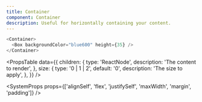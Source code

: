 ```yaml
---
title: Container
component: Container
description: Useful for horizontally containing your content.
---
```


```js live
<Container>
  <Box backgroundColor="blue600" height={35} />
</Container>
```

<PropsTable
  data={{
    children: {
      type: 'ReactNode',
      description: 'The content to render',
    },
    size: {
      type: '0 | 1 | 2',
      default: '0',
      description: 'The size to apply',
    },
  }}
/>

<SystemProps
  props={['alignSelf', 'flex', 'justifySelf', 'maxWidth', 'margin', 'padding']}
/>
